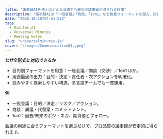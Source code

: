 ```yaml
---
title: "議事録AIを使えばどんな会議でも最高の議事録が得られる理由"
description: "議事録AIは「一般会議」「商談」「1on1」など複数フォーマットを備え、用途に最適化された出力を行います。"
date: "2025-10-10T07:04:51Z"
tags:
  - Minutes.AI
  - Universal Minutes
  - Meeting Notes
slug: "universalminutes-ja"
cover: "/images/Communication01.jpeg"
---
```


**なぜ全形式に対応できるか**
- 目的別フォーマットを用意：一般会議／商談（交渉）／1on1 ほか。
- 用途最適の出力：目的・決定・責任者・次アクションを明確化。
- 読みやすく検索しやすい構造。多言語チームでも一貫運用。

**例**
- 一般会議：目的／決定／リスク／アクション。
- 商談：異議・代替案・コミットメント。
- 1on1：過去/未来のポジ・ネガ、期待値とフォロー。

会議の用途に合うフォーマットを選ぶだけで、プロ品質の議事録が安定的に得られます。
